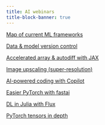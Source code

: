 ```yaml
---
title: AI webinars
title-block-banner: true
---
```


:::{layout="[[5, 5, 5, 5], [5, 5, 5, 5]]"}

:::{.card .mb-3}

:::{.card-body2}

[Map of current ML frameworks](wb_frameworks.qmd){.card-title-ws .stretched-link}

:::

:::

:::{.card .mb-3}

:::{.card-body2}

[Data & model version control](wb_dvc.qmd){.card-title-ws .stretched-link}

:::

:::

:::{.card .mb-3}

:::{.card-body2}

[Accelerated array & autodiff with JAX](jx/wb_jax.qmd){.card-title-ws .stretched-link}

:::

:::

:::{.card .mb-3}

:::{.card-body2}

[Image upscaling (super-resolution)](pt/wb_upscaling.qmd){.card-title-ws .stretched-link}

:::

:::

:::{.card .mb-3}

:::{.card-body2}

[AI-powered coding with Copilot](wb_copilot.qmd){.card-title-ws .stretched-link}

:::

:::

:::{.card .mb-3}

:::{.card-body2}

[Easier PyTorch with fastai](pt/wb_fastai.qmd){.card-title-ws .stretched-link}

:::

:::

:::{.card .mb-3}

:::{.card-body2}

[DL in Julia with Flux](wb_flux.qmd){.card-title-ws .stretched-link}

:::

:::

:::{.card .mb-3}

:::{.card-body2}

[PyTorch tensors in depth](pt/wb_torchtensors.qmd){.card-title-ws .stretched-link}

:::

:::

:::
     
